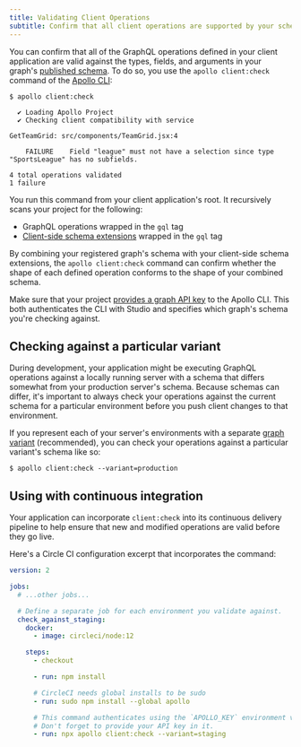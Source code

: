 ```yaml
---
title: Validating Client Operations
subtitle: Confirm that all client operations are supported by your schema
---
```


You can confirm that all of the GraphQL operations defined in your client application are valid against the types, fields, and arguments in your graph's [published schema](./publication). To do so, you use the `apollo client:check` command of the [Apollo CLI](/rover/apollo-cli/):

```
$ apollo client:check

  ✔ Loading Apollo Project
  ✔ Checking client compatibility with service

GetTeamGrid: src/components/TeamGrid.jsx:4

    FAILURE    Field "league" must not have a selection since type "SportsLeague" has no subfields.

4 total operations validated
1 failure
```

You run this command from your client application's root. It recursively scans your project for the following:

- GraphQL operations wrapped in the `gql` tag
- [Client-side schema extensions](/react/local-state/client-side-schema/) wrapped in the `gql` tag

By combining your registered graph's schema with your client-side schema extensions, the `apollo client:check` command can confirm whether the shape of each defined operation conforms to the shape of your combined schema.

Make sure that your project [provides a graph API key](/devtools/cli/#provide-an-api-key) to the Apollo CLI. This both authenticates the CLI with Studio and specifies which graph's schema you're checking against.

## Checking against a particular variant

During development, your application might be executing GraphQL operations against a locally running server with a schema that differs somewhat from your production server's schema. Because schemas can differ, it's important to always check your operations against the current schema for a particular environment before you push client changes to that environment.

If you represent each of your server's environments with a separate [graph variant](../graphs/#variants) (recommended), you can check your operations against a particular variant's schema like so:

```
$ apollo client:check --variant=production
```

## Using with continuous integration

Your application can incorporate `client:check` into its continuous delivery pipeline to help ensure that new and modified operations are valid before they go live.

Here's a Circle CI configuration excerpt that incorporates the command:

```yaml {30} title="config.yml"
version: 2

jobs:
  # ...other jobs...

  # Define a separate job for each environment you validate against.
  check_against_staging:
    docker:
      - image: circleci/node:12

    steps:
      - checkout

      - run: npm install

      # CircleCI needs global installs to be sudo
      - run: sudo npm install --global apollo

      # This command authenticates using the `APOLLO_KEY` environment variable.
      # Don't forget to provide your API key in it.
      - run: npx apollo client:check --variant=staging
```
